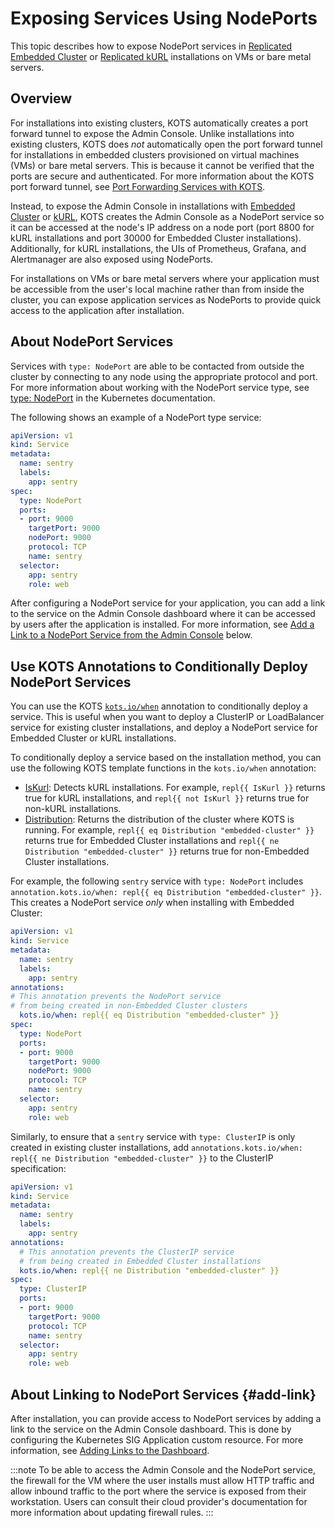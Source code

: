 # Exposing Services Using NodePorts

This topic describes how to expose NodePort services in [Replicated Embedded Cluster](/vendor/embedded-overview) or [Replicated kURL](/vendor/kurl-about) installations on VMs or bare metal servers.

## Overview

For installations into existing clusters, KOTS automatically creates a port forward tunnel to expose the Admin Console. Unlike installations into existing clusters, KOTS does _not_ automatically open the port forward tunnel for installations in embedded clusters provisioned on virtual machines (VMs) or bare metal servers. This is because it cannot be verified that the ports are secure and authenticated. For more information about the KOTS port forward tunnel, see [Port Forwarding Services with KOTS](/vendor/admin-console-port-forward).

Instead, to expose the Admin Console in installations with [Embedded Cluster](/vendor/embedded-overview) or [kURL](/vendor/kurl-about), KOTS creates the Admin Console as a NodePort service so it can be accessed at the node's IP address on a node port (port 8800 for kURL installations and port 30000 for Embedded Cluster installations). Additionally, for kURL installations, the UIs of Prometheus, Grafana, and Alertmanager are also exposed using NodePorts.

For installations on VMs or bare metal servers where your application must be accessible from the user's local machine rather than from inside the cluster, you can expose application services as NodePorts to provide quick access to the application after installation.

## About NodePort Services

Services with `type: NodePort` are able to be contacted from outside the cluster by connecting to any node using the appropriate protocol and port. For more information about working with the NodePort service type, see [type: NodePort](https://kubernetes.io/docs/concepts/services-networking/service/#type-nodeport) in the Kubernetes documentation.

The following shows an example of a NodePort type service:

```yaml
apiVersion: v1
kind: Service
metadata:
  name: sentry
  labels:
    app: sentry
spec:
  type: NodePort
  ports:
  - port: 9000
    targetPort: 9000
    nodePort: 9000
    protocol: TCP
    name: sentry
  selector:
    app: sentry
    role: web
```

After configuring a NodePort service for your application, you can add a link to the service on the Admin Console dashboard where it can be accessed by users after the application is installed. For more information, see [Add a Link to a NodePort Service from the Admin Console](#add-link) below.  

## Use KOTS Annotations to Conditionally Deploy NodePort Services 

You can use the KOTS [`kots.io/when`](/vendor/packaging-include-resources#kotsiowhen) annotation to conditionally deploy a service. This is useful when you want to deploy a ClusterIP or LoadBalancer service for existing cluster installations, and deploy a NodePort service for Embedded Cluster or kURL installations.

To conditionally deploy a service based on the installation method, you can use the following KOTS template functions in the `kots.io/when` annotation:
* [IsKurl](/reference/template-functions-static-context#iskurl): Detects kURL installations. For example, `repl{{ IsKurl }}` returns true for kURL installations, and `repl{{ not IsKurl }}` returns true for non-kURL installations.
* [Distribution](/reference/template-functions-static-context#distribution): Returns the distribution of the cluster where KOTS is running. For example, `repl{{ eq Distribution "embedded-cluster" }}` returns true for Embedded Cluster installations and `repl{{ ne Distribution "embedded-cluster" }}` returns true for non-Embedded Cluster installations.

For example, the following `sentry` service with `type: NodePort` includes `annotation.kots.io/when: repl{{ eq Distribution "embedded-cluster" }}`. This creates a NodePort service _only_ when installing with Embedded Cluster:

  ```yaml
  apiVersion: v1
  kind: Service
  metadata:
    name: sentry
    labels:
      app: sentry
  annotations:
  # This annotation prevents the NodePort service 
  # from being created in non-Embedded Cluster clusters
    kots.io/when: repl{{ eq Distribution "embedded-cluster" }}
  spec:
    type: NodePort
    ports:
    - port: 9000
      targetPort: 9000
      nodePort: 9000
      protocol: TCP
      name: sentry
    selector:
      app: sentry
      role: web
  ```

Similarly, to ensure that a `sentry` service with `type: ClusterIP` is only created in existing cluster installations, add `annotations.kots.io/when: repl{{ ne Distribution "embedded-cluster" }}` to the ClusterIP specification:

```yaml
apiVersion: v1
kind: Service
metadata:
  name: sentry
  labels:
    app: sentry
annotations:
  # This annotation prevents the ClusterIP service 
  # from being created in Embedded Cluster installations
  kots.io/when: repl{{ ne Distribution "embedded-cluster" }}
spec:
  type: ClusterIP
  ports:
  - port: 9000
    targetPort: 9000
    protocol: TCP
    name: sentry
  selector:
    app: sentry
    role: web
```

## About Linking to NodePort Services {#add-link}

After installation, you can provide access to NodePort services by adding a link to the service on the Admin Console dashboard. This is done by configuring the Kubernetes SIG Application custom resource. For more information, see [Adding Links to the Dashboard](admin-console-adding-buttons-links).

:::note
To be able to access the Admin Console and the NodePort service, the firewall for the VM where the user installs must allow HTTP traffic and allow inbound traffic to the port where the service is exposed from their workstation. Users can consult their cloud provider's documentation for more information about updating firewall rules.
:::